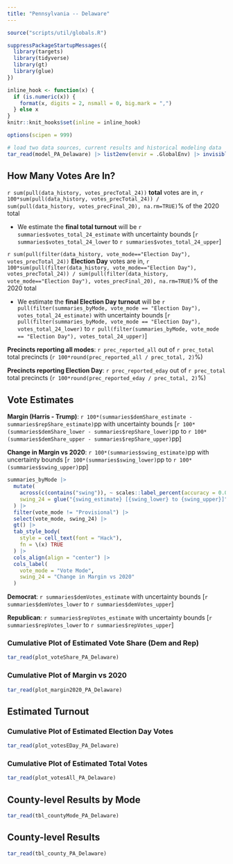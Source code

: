 ```yaml
---
title: "Pennsylvania -- Delaware"
---
```


```r

source("scripts/util/globals.R")

suppressPackageStartupMessages({
  library(targets)
  library(tidyverse)
  library(gt)
  library(glue)
})

inline_hook <- function(x) {
  if (is.numeric(x)) {
    format(x, digits = 2, nsmall = 0, big.mark = ",")
  } else x
}
knitr::knit_hooks$set(inline = inline_hook)

options(scipen = 999)

# load two data sources, current results and historical modeling data
tar_read(model_PA_Delaware) |> list2env(envir = .GlobalEnv) |> invisible()

```

## How Many Votes Are In?

`r sum(pull(data_history, votes_precTotal_24))` **total** votes are in, `r 100*sum(pull(data_history, votes_precTotal_24)) / sum(pull(data_history, votes_precFinal_20), na.rm=TRUE)`% of the 2020 total

- We estimate the **final total turnout** will be `r summaries$votes_total_24_estimate` with uncertainty bounds [`r summaries$votes_total_24_lower` to `r summaries$votes_total_24_upper`]

`r sum(pull(filter(data_history, vote_mode=="Election Day"), votes_precTotal_24))` **Election Day** votes are in, `r 100*sum(pull(filter(data_history, vote_mode=="Election Day"), votes_precTotal_24)) / sum(pull(filter(data_history, vote_mode=="Election Day"), votes_precFinal_20), na.rm=TRUE)`% of the 2020 total

- We estimate the **final Election Day turnout** will be `r pull(filter(summaries_byMode, vote_mode == "Election Day"), votes_total_24_estimate)` with uncertainty bounds [`r pull(filter(summaries_byMode, vote_mode == "Election Day"), votes_total_24_lower)` to `r pull(filter(summaries_byMode, vote_mode == "Election Day"), votes_total_24_upper)`]

**Precincts reporting all modes**: `r prec_reported_all` out of `r prec_total` total precincts (`r 100*round(prec_reported_all / prec_total, 2)`%)

**Precincts reporting Election Day**: `r prec_reported_eday` out of `r prec_total` total precincts (`r 100*round(prec_reported_eday / prec_total, 2)`%)

## Vote Estimates

**Margin (Harris - Trump)**: `r 100*(summaries$demShare_estimate - summaries$repShare_estimate)`pp with uncertainty bounds [`r 100*(summaries$demShare_lower - summaries$repShare_lower)`pp to `r 100*(summaries$demShare_upper - summaries$repShare_upper)`pp]

**Change in Margin vs 2020**: `r 100*(summaries$swing_estimate)`pp with uncertainty bounds [`r 100*(summaries$swing_lower)`pp to `r 100*(summaries$swing_upper)`pp]

```r

summaries_byMode |> 
  mutate(
    across(c(contains("swing")), ~ scales::label_percent(accuracy = 0.01)(.x)),
    swing_24 = glue("{swing_estimate} [{swing_lower} to {swing_upper}]")
  ) |> 
  filter(vote_mode != "Provisional") |> 
  select(vote_mode, swing_24) |> 
  gt() |> 
  tab_style_body(
    style = cell_text(font = "Hack"),
    fn = \(x) TRUE
  ) |>
  cols_align(align = "center") |> 
  cols_label(
    vote_mode = "Vote Mode",
    swing_24 = "Change in Margin vs 2020"
  )

```


**Democrat**: `r summaries$demVotes_estimate` with uncertainty bounds [`r summaries$demVotes_lower` to `r summaries$demVotes_upper`]

**Republican**: `r summaries$repVotes_estimate` with uncertainty bounds [`r summaries$repVotes_lower` to `r summaries$repVotes_upper`]

### Cumulative Plot of Estimated Vote Share (Dem and Rep)

```r

tar_read(plot_voteShare_PA_Delaware)

```

### Cumulative Plot of Margin vs 2020

```r

tar_read(plot_margin2020_PA_Delaware)

```

## Estimated Turnout

### Cumulative Plot of Estimated Election Day Votes

```r

tar_read(plot_votesEDay_PA_Delaware)

```

### Cumulative Plot of Estimated Total Votes

```r

tar_read(plot_votesAll_PA_Delaware)

```


## County-level Results by Mode

```r

tar_read(tbl_countyMode_PA_Delaware)

```

## County-level Results

```r

tar_read(tbl_county_PA_Delaware)

```


